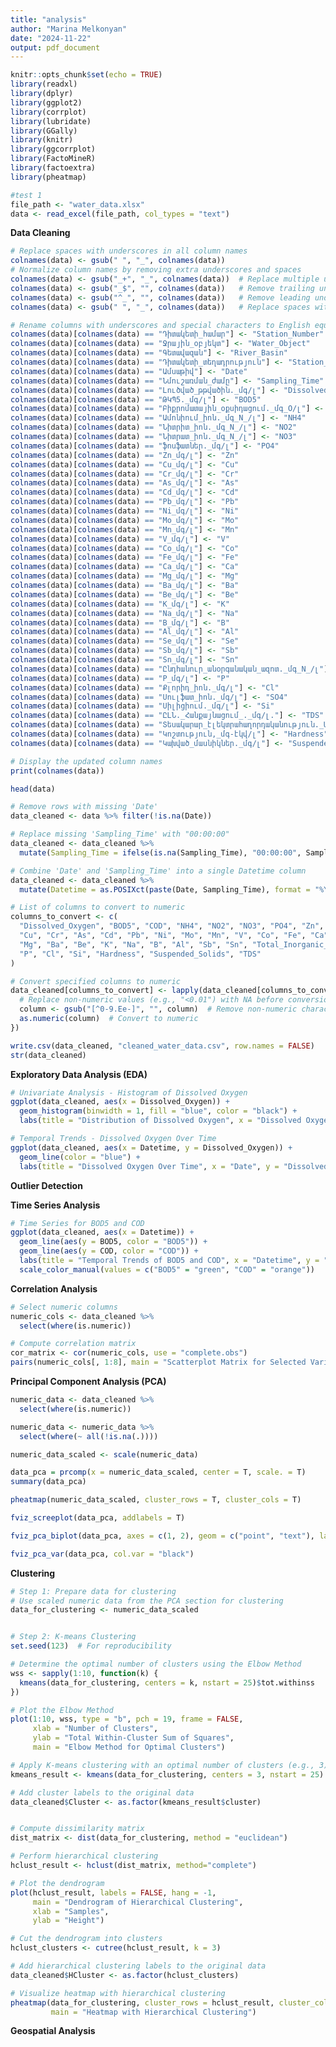 ```yaml
---
title: "analysis"
author: "Marina Melkonyan"
date: "2024-11-22"
output: pdf_document
---
```


```r
knitr::opts_chunk$set(echo = TRUE)
library(readxl)
library(dplyr)
library(ggplot2)
library(corrplot)
library(lubridate)
library(GGally)
library(knitr)
library(ggcorrplot)
library(FactoMineR)
library(factoextra)
library(pheatmap)
```

```r
#test 1
file_path <- "water_data.xlsx"
data <- read_excel(file_path, col_types = "text")

```

**Data Cleaning**
```r
# Replace spaces with underscores in all column names
colnames(data) <- gsub(" ", "_", colnames(data))
# Normalize column names by removing extra underscores and spaces
colnames(data) <- gsub("_+", "_", colnames(data))  # Replace multiple underscores with a single one
colnames(data) <- gsub("_$", "", colnames(data))   # Remove trailing underscores
colnames(data) <- gsub("^_", "", colnames(data))   # Remove leading underscores
colnames(data) <- gsub(" ", "_", colnames(data))   # Replace spaces with single underscores

# Rename columns with underscores and special characters to English equivalents
colnames(data)[colnames(data) == "Դիտակետի_համար"] <- "Station_Number"
colnames(data)[colnames(data) == "Ջրային_օբյեկտ"] <- "Water_Object"
colnames(data)[colnames(data) == "Գետավազան"] <- "River_Basin"
colnames(data)[colnames(data) == "Դիտակետի_տեղադրություն"] <- "Station_Location"
colnames(data)[colnames(data) == "Ամսաթիվ"] <- "Date"
colnames(data)[colnames(data) == "Նմուշառման_ժամը"] <- "Sampling_Time"
colnames(data)[colnames(data) == "Լուծված_թթվածին._մգ/լ"] <- "Dissolved_Oxygen"
colnames(data)[colnames(data) == "ԹԿՊ5._մգ/լ"] <- "BOD5"
colnames(data)[colnames(data) == "Բիքրոմատային_օքսիդացում._մգ_Օ/լ"] <- "COD"
colnames(data)[colnames(data) == "Ամոնիում_իոն._մգ_N_/լ"] <- "NH4"
colnames(data)[colnames(data) == "Նիտրիտ_իոն._մգ_N_/լ"] <- "NO2"
colnames(data)[colnames(data) == "Նիտրատ_իոն._մգ_N_/լ"] <- "NO3"
colnames(data)[colnames(data) == "ֆոսֆատներ._մգ/լ"] <- "PO4"
colnames(data)[colnames(data) == "Zn_մգ/լ"] <- "Zn"
colnames(data)[colnames(data) == "Cu_մգ/լ"] <- "Cu"
colnames(data)[colnames(data) == "Cr_մգ/լ"] <- "Cr"
colnames(data)[colnames(data) == "As_մգ/լ"] <- "As"
colnames(data)[colnames(data) == "Cd_մգ/լ"] <- "Cd"
colnames(data)[colnames(data) == "Pb_մգ/լ"] <- "Pb"
colnames(data)[colnames(data) == "Ni_մգ/լ"] <- "Ni"
colnames(data)[colnames(data) == "Mo_մգ/լ"] <- "Mo"
colnames(data)[colnames(data) == "Mn_մգ/լ"] <- "Mn"
colnames(data)[colnames(data) == "V_մգ/լ"] <- "V"
colnames(data)[colnames(data) == "Co_մգ/լ"] <- "Co"
colnames(data)[colnames(data) == "Fe_մգ/լ"] <- "Fe"
colnames(data)[colnames(data) == "Ca_մգ/լ"] <- "Ca"
colnames(data)[colnames(data) == "Mg_մգ/լ"] <- "Mg"
colnames(data)[colnames(data) == "Ba_մգ/լ"] <- "Ba"
colnames(data)[colnames(data) == "Be_մգ/լ"] <- "Be"
colnames(data)[colnames(data) == "K_մգ/լ"] <- "K"
colnames(data)[colnames(data) == "Na_մգ/լ"] <- "Na"
colnames(data)[colnames(data) == "B_մգ/լ"] <- "B"
colnames(data)[colnames(data) == "Al_մգ/լ"] <- "Al"
colnames(data)[colnames(data) == "Se_մգ/լ"] <- "Se"
colnames(data)[colnames(data) == "Sb_մգ/լ"] <- "Sb"
colnames(data)[colnames(data) == "Sn_մգ/լ"] <- "Sn"
colnames(data)[colnames(data) == "Ընդհանուր_անօրգանական_ազոտ._մգ_N_/լ"] <- "Total_Inorganic_N"
colnames(data)[colnames(data) == "P_մգ/լ"] <- "P"
colnames(data)[colnames(data) == "Քլորիդ_իոն._մգ/լ"] <- "Cl"
colnames(data)[colnames(data) == "Սուլֆատ_իոն._մգ/լ"] <- "SO4"
colnames(data)[colnames(data) == "Սիլիցիում._մգ/լ"] <- "Si"
colnames(data)[colnames(data) == "ԸԼՆ._Հանքայնացում_._մգ/լ."] <- "TDS"
colnames(data)[colnames(data) == "Տեսակարար_էլեկտրահաղորդականություն._Միկրոսիմ./սմ2"] <- "EC_microS_cm"
colnames(data)[colnames(data) == "Կոշտություն,_մգ-էկվ/լ"] <- "Hardness"
colnames(data)[colnames(data) == "Կախված_մասնիկներ._մգ/լ"] <- "Suspended_Solids"

# Display the updated column names
print(colnames(data))

head(data)
```

```r
# Remove rows with missing 'Date'
data_cleaned <- data %>% filter(!is.na(Date))

# Replace missing 'Sampling_Time' with "00:00:00"
data_cleaned <- data_cleaned %>%
  mutate(Sampling_Time = ifelse(is.na(Sampling_Time), "00:00:00", Sampling_Time))

# Combine 'Date' and 'Sampling_Time' into a single Datetime column
data_cleaned <- data_cleaned %>%
  mutate(Datetime = as.POSIXct(paste(Date, Sampling_Time), format = "%Y-%m-%d %H:%M:%S"))

# List of columns to convert to numeric
columns_to_convert <- c(
  "Dissolved_Oxygen", "BOD5", "COD", "NH4", "NO2", "NO3", "PO4", "Zn",
  "Cu", "Cr", "As", "Cd", "Pb", "Ni", "Mo", "Mn", "V", "Co", "Fe", "Ca",
  "Mg", "Ba", "Be", "K", "Na", "B", "Al", "Sb", "Sn", "Total_Inorganic_N",
  "P", "Cl", "Si", "Hardness", "Suspended_Solids", "TDS"
)

# Convert specified columns to numeric
data_cleaned[columns_to_convert] <- lapply(data_cleaned[columns_to_convert], function(column) {
  # Replace non-numeric values (e.g., "<0.01") with NA before conversion
  column <- gsub("[^0-9.Ee-]", "", column)  # Remove non-numeric characters
  as.numeric(column)  # Convert to numeric
})


```

```r
write.csv(data_cleaned, "cleaned_water_data.csv", row.names = FALSE)
str(data_cleaned)

```

**Exploratory Data Analysis (EDA)**

```r
# Univariate Analysis - Histogram of Dissolved Oxygen
ggplot(data_cleaned, aes(x = Dissolved_Oxygen)) +
  geom_histogram(binwidth = 1, fill = "blue", color = "black") +
  labs(title = "Distribution of Dissolved Oxygen", x = "Dissolved Oxygen (mg/L)", y = "Frequency")
```
```r
# Temporal Trends - Dissolved Oxygen Over Time
ggplot(data_cleaned, aes(x = Datetime, y = Dissolved_Oxygen)) +
  geom_line(color = "blue") +
  labs(title = "Dissolved Oxygen Over Time", x = "Date", y = "Dissolved Oxygen (mg/L)")
```


**Outlier Detection**

**Time Series Analysis**

```r
# Time Series for BOD5 and COD
ggplot(data_cleaned, aes(x = Datetime)) +
  geom_line(aes(y = BOD5, color = "BOD5")) +
  geom_line(aes(y = COD, color = "COD")) +
  labs(title = "Temporal Trends of BOD5 and COD", x = "Datetime", y = "Concentration (mg/L)") +
  scale_color_manual(values = c("BOD5" = "green", "COD" = "orange"))
```

**Correlation Analysis**

```r
# Select numeric columns
numeric_cols <- data_cleaned %>%
  select(where(is.numeric))

# Compute correlation matrix
cor_matrix <- cor(numeric_cols, use = "complete.obs")
pairs(numeric_cols[, 1:8], main = "Scatterplot Matrix for Selected Variables")
```

**Principal Component Analysis (PCA)**

```r
numeric_data <- data_cleaned %>%
  select(where(is.numeric))
```

```r
numeric_data <- numeric_data %>%
  select(where(~ all(!is.na(.)))) 
```

```r
numeric_data_scaled <- scale(numeric_data)
```

```r
data_pca = prcomp(x = numeric_data_scaled, center = T, scale. = T)
summary(data_pca)
```

```r
pheatmap(numeric_data_scaled, cluster_rows = T, cluster_cols = T)
```

```r
fviz_screeplot(data_pca, addlabels = T)
```

```r
fviz_pca_biplot(data_pca, axes = c(1, 2), geom = c("point", "text"), label = "var")
```


```r
fviz_pca_var(data_pca, col.var = "black") 
```

**Clustering**

```r
# Step 1: Prepare data for clustering
# Use scaled numeric data from the PCA section for clustering
data_for_clustering <- numeric_data_scaled


# Step 2: K-means Clustering
set.seed(123)  # For reproducibility

# Determine the optimal number of clusters using the Elbow Method
wss <- sapply(1:10, function(k) {
  kmeans(data_for_clustering, centers = k, nstart = 25)$tot.withinss
})

# Plot the Elbow Method
plot(1:10, wss, type = "b", pch = 19, frame = FALSE,
     xlab = "Number of Clusters",
     ylab = "Total Within-Cluster Sum of Squares",
     main = "Elbow Method for Optimal Clusters")

# Apply K-means clustering with an optimal number of clusters (e.g., 3)
kmeans_result <- kmeans(data_for_clustering, centers = 3, nstart = 25)

# Add cluster labels to the original data
data_cleaned$Cluster <- as.factor(kmeans_result$cluster)



```
```r
# Compute dissimilarity matrix
dist_matrix <- dist(data_for_clustering, method = "euclidean")

# Perform hierarchical clustering
hclust_result <- hclust(dist_matrix, method="complete")

# Plot the dendrogram
plot(hclust_result, labels = FALSE, hang = -1,
     main = "Dendrogram of Hierarchical Clustering",
     xlab = "Samples",
     ylab = "Height")

# Cut the dendrogram into clusters
hclust_clusters <- cutree(hclust_result, k = 3)

# Add hierarchical clustering labels to the original data
data_cleaned$HCluster <- as.factor(hclust_clusters)

# Visualize heatmap with hierarchical clustering
pheatmap(data_for_clustering, cluster_rows = hclust_result, cluster_cols = FALSE,
         main = "Heatmap with Hierarchical Clustering")
```




**Geospatial Analysis**




